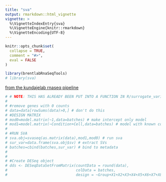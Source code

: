 ```yaml
---
title: "sva"
output: rmarkdown::html_vignette
vignette: >
  %\VignetteIndexEntry{sva}
  %\VignetteEngine{knitr::rmarkdown}
  %\VignetteEncoding{UTF-8}
---
```


```r
knitr::opts_chunk$set(
  collapse = TRUE,
  comment = "#>",
  eval = FALSE
)
```

```r
library(brentlabRnaSeqTools)
# library(sva)
```

[from the kundajelab rnaseq pipeline](https://github.com/kundajelab/autism_rnaseq/blob/main/post_processing/diff_genes_deseq.R)
```r
# # NOTE: THIS HAS ALREADY BEEN PUT INTO A FUNCTION IN R/surrogate_variables.R
# 
# #remove genes with 0 counts 
# data=data[rowSums(data)>0,] # don't do this
# #DESIGN MATRIX
# mod0=model.matrix(~1,data=batches) # make intercept only model
# mod1=model.matrix(~Condition+Cell,data=batches) # model with known covariates
# 
# #RUN SVA 
# sva.obj=svaseq(as.matrix(data),mod1,mod0) # run sva
# sur_var=data.frame(sva.obj$sv) # extract SVs
# batches=cbind(batches,sur_var) # bind to metadata
# 
# 
# #Create DESeq object
# dds <- DESeqDataSetFromMatrix(countData = round(data),
#                               colData = batches,
#                               design = ~Group+X1+X2+X3+X4+X5+X6+X7+X8+X9)
```

